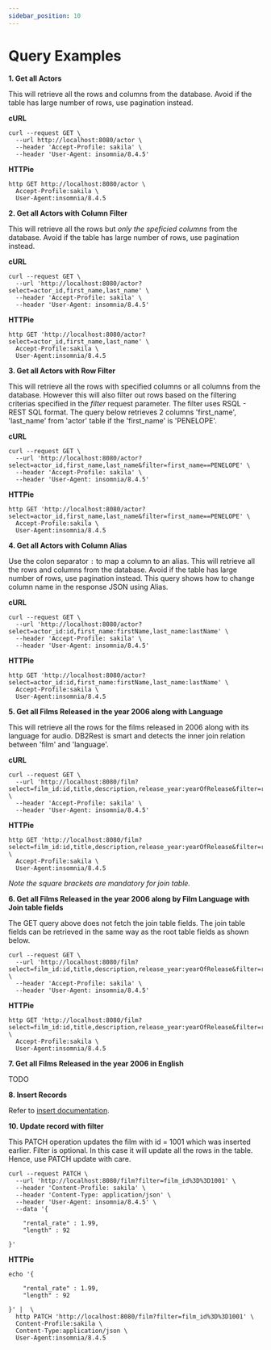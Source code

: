 ```yaml
---
sidebar_position: 10
---
```


# Query Examples

**1. Get all Actors**

This will retrieve all the rows and columns from the database. Avoid if the table has large number of rows, use pagination instead.

**cURL**

```Shell
curl --request GET \
  --url http://localhost:8080/actor \
  --header 'Accept-Profile: sakila' \
  --header 'User-Agent: insomnia/8.4.5'
```
**HTTPie**

```Shell
http GET http://localhost:8080/actor \
  Accept-Profile:sakila \
  User-Agent:insomnia/8.4.5
```



**2. Get all Actors with Column Filter**

This will retrieve all the rows but *only the speficied columns* from the database. Avoid if the table has large number of rows, use pagination instead.

**cURL**

```Shell
curl --request GET \
  --url 'http://localhost:8080/actor?select=actor_id,first_name,last_name' \
  --header 'Accept-Profile: sakila' \
  --header 'User-Agent: insomnia/8.4.5'
```
**HTTPie**

```Shell
http GET 'http://localhost:8080/actor?select=actor_id,first_name,last_name' \
  Accept-Profile:sakila \
  User-Agent:insomnia/8.4.5
```


**3. Get all Actors with Row Filter**

This will retrieve all the rows with specified columns or all columns from the database. However this will also filter out rows based on the filtering criterias specified in the *filter* request
parameter. The filter uses RSQL - REST SQL format. The query below retrieves 2 columns 'first_name', 'last_name' from 'actor' table if the 'first_name' is 'PENELOPE'.

**cURL**

```Shell
curl --request GET \
  --url 'http://localhost:8080/actor?select=actor_id,first_name,last_name&filter=first_name==PENELOPE' \
  --header 'Accept-Profile: sakila' \
  --header 'User-Agent: insomnia/8.4.5'
```
**HTTPie**

```Shell
http GET 'http://localhost:8080/actor?select=actor_id,first_name,last_name&filter=first_name==PENELOPE' \
  Accept-Profile:sakila \
  User-Agent:insomnia/8.4.5
```


**4. Get all Actors with Column Alias**

Use the colon separator `:` to map a column to an alias.  This will retrieve all the rows and columns from the database. Avoid if the table has large number of rows, use pagination instead.
This query shows how to change column name in the response JSON using Alias.

**cURL**

```Shell
curl --request GET \
  --url 'http://localhost:8080/actor?select=actor_id:id,first_name:firstName,last_name:lastName' \
  --header 'Accept-Profile: sakila' \
  --header 'User-Agent: insomnia/8.4.5'
```
**HTTPie**

```Shell
http GET 'http://localhost:8080/actor?select=actor_id:id,first_name:firstName,last_name:lastName' \
  Accept-Profile:sakila \
  User-Agent:insomnia/8.4.5
```


**5. Get all Films Released in the year 2006 along with Language**

This will retrieve all the rows for the films released in 2006 along with its language for audio.
DB2Rest is smart and detects the inner join relation between 'film' and 'language'.

**cURL**

```Shell
curl --request GET \
  --url 'http://localhost:8080/film?select=film_id:id,title,description,release_year:yearOfRelease&filter=release_year==2006&join=language[]' \
  --header 'Accept-Profile: sakila' \
  --header 'User-Agent: insomnia/8.4.5'
```
**HTTPie**

```Shell
http GET 'http://localhost:8080/film?select=film_id:id,title,description,release_year:yearOfRelease&filter=release_year==2006&join=language[]' \
  Accept-Profile:sakila \
  User-Agent:insomnia/8.4.5
```

*Note the square brackets are mandatory for join table.*


**6. Get all Films Released in the year 2006 along by Film Language with Join table fields**

The GET query above does not fetch the join table fields. The join table fields can be retrieved in the same way as the root table fields as shown below.

```Shell
curl --request GET \
  --url 'http://localhost:8080/film?select=film_id:id,title,description,release_year:yearOfRelease&filter=release_year==2006&join=language[select=language_id:langId,name]' \
  --header 'Accept-Profile: sakila' \
  --header 'User-Agent: insomnia/8.4.5'
```
**HTTPie**

```Shell
http GET 'http://localhost:8080/film?select=film_id:id,title,description,release_year:yearOfRelease&filter=release_year==2006&join=language[select=language_id:langId,name]' \
  Accept-Profile:sakila \
  User-Agent:insomnia/8.4.5
```


**7. Get all Films Released in the year 2006 in English**

TODO


**8. Insert Records**

Refer to [insert documentation](https://db2rest.com/docs/category/insert-records).



**10. Update record with filter**

This PATCH operation updates the film with id = 1001 which was inserted earlier. Filter is optional. In this case it will update all the rows in the table. Hence, use PATCH update with care.

```Shell
curl --request PATCH \
  --url 'http://localhost:8080/film?filter=film_id%3D%3D1001' \
  --header 'Content-Profile: sakila' \
  --header 'Content-Type: application/json' \
  --header 'User-Agent: insomnia/8.4.5' \
  --data '{

	"rental_rate" : 1.99,
	"length" : 92

}'
```
**HTTPie**

```Shell
echo '{

	"rental_rate" : 1.99,
	"length" : 92

}' |  \
  http PATCH 'http://localhost:8080/film?filter=film_id%3D%3D1001' \
  Content-Profile:sakila \
  Content-Type:application/json \
  User-Agent:insomnia/8.4.5
```




